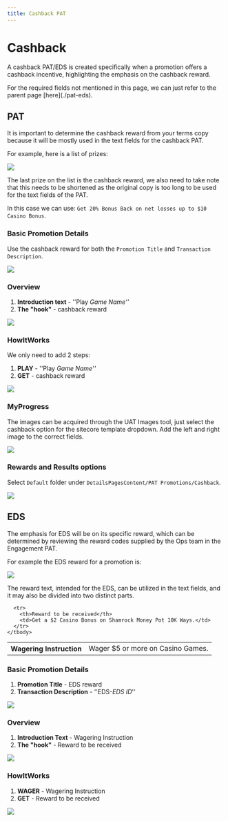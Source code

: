 ```yaml
---
title: Cashback PAT
---
```


# Cashback

A cashback PAT/EDS is created specifically when a promotion offers a cashback incentive, highlighting the emphasis on the cashback reward.

<Admonition type="info" title="Note">
  For the required fields not mentioned in this page, we can just refer to the parent page [here](./pat-eds).
</Admonition>

## PAT

<Admonition type="note" title="Note">
  It is important to determine the cashback reward from your terms copy because it will be mostly used in the text fields for the cashback PAT.

  For example, here is a list of prizes:

  ![](/img/builds/pat-eds-cashback/cashback-reward.png)

  The last prize on the list is the cashback reward, we also need to take note that this needs to be shortened as the original copy is too long to be used for the text fields of the PAT.

  In this case we can use: `Get 20% Bonus Back on net losses up to $10 Casino Bonus`.
</Admonition>

### Basic Promotion Details

Use the cashback reward for both the `Promotion Title` and `Transaction Description`.

![](/img/builds/pat-eds-cashback/cashback-basic.png)

### Overview

1. **Introduction text** - ''Play *Game Name''*
2. **The "hook"** - cashback reward

![](/img/builds/pat-eds-cashback/cashback-overview.png)

### HowItWorks

We only need to add 2 steps:

1. **PLAY** - ''Play *Game Name''*
2. **GET** - cashback reward

![](/img/builds/pat-eds-cashback/cashback-howitworks.png)

### MyProgress

The images can be acquired through the UAT Images tool, just select the cashback option for the sitecore template dropdown. Add the left and right image to the correct fields.

![](/img/builds/pat-eds-cashback/cashback-uat.png)

### Rewards and Results options

Select `Default` folder under `DetailsPagesContent/PAT Promotions/Cashback`.

![](/img/builds/pat-eds-cashback/cashback-rewards-results.png)

## EDS

<Admonition type="note" title="Note">
  The emphasis for EDS will be on its specific reward, which can be determined by reviewing the reward codes supplied by the Ops team in the Engagement PAT.

  For example the EDS reward for a promotion is:

  ![](/img/builds/pat-eds-cashback/cashback-eds.png)

  The reward text, intended for the EDS, can be utilized in the text fields, and it may also be divided into two distinct parts.

  <table>
    <tbody>
      <tr>
        <th>Wagering Instruction</th>
        <td>Wager $5 or more on Casino Games.</td>
      </tr>

      <tr>
        <th>Reward to be received</th>
        <td>Get a $2 Casino Bonus on Shamrock Money Pot 10K Ways.</td>
      </tr>
    </tbody>
  </table>
</Admonition>

### Basic Promotion Details

1. **Promotion Title** - EDS reward
2. **Transaction Description** - ''EDS-*EDS ID*''

![](/img/builds/pat-eds-cashback/cashback-eds-basic.png)

### Overview

1. **Introduction Text** - Wagering Instruction
2. **The "hook"** - Reward to be received

![](/img/builds/pat-eds-cashback/cashback-eds-overview.png)

### HowItWorks

1. **WAGER** - Wagering Instruction
2. **GET** - Reward to be received

![](/img/builds/pat-eds-cashback/cashback-eds-howitworks.png)
